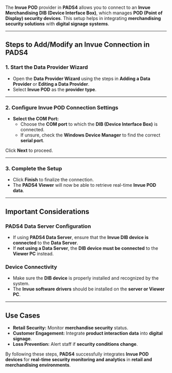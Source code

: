 
The **Invue POD** provider in **PADS4** allows you to connect to an **Invue Merchandising DIB (Device Interface Box)**, which manages **POD (Point of Display) security devices**. This setup helps in integrating **merchandising security solutions** with **digital signage systems**.

---

## **Steps to Add/Modify an Invue Connection in PADS4**

### **1. Start the Data Provider Wizard**
- Open the **Data Provider Wizard** using the steps in **Adding a Data Provider** or **Editing a Data Provider**.
- Select **Invue POD** as the **provider type**.

---

### **2. Configure Invue POD Connection Settings**
- **Select the COM Port:**  
  - Choose the **COM port** to which the **DIB (Device Interface Box)** is connected.
  - If unsure, check the **Windows Device Manager** to find the correct **serial port**.

Click **Next** to proceed.

---

### **3. Complete the Setup**
- Click **Finish** to finalize the connection.
- The **PADS4 Viewer** will now be able to retrieve real-time **Invue POD data**.

---

## **Important Considerations**
### **PADS4 Data Server Configuration**
- If using **PADS4 Data Server**, ensure that the **Invue DIB device is connected** to the **Data Server**.
- If **not using a Data Server**, the **DIB device must be connected** to the **Viewer PC** instead.

### **Device Connectivity**
- Make sure the **DIB device** is properly installed and recognized by the system.
- The **Invue software drivers** should be installed on the **server or Viewer PC**.

---

## **Use Cases**
- **Retail Security:** Monitor **merchandise security** status.
- **Customer Engagement:** Integrate **product interaction data** into **digital signage**.
- **Loss Prevention:** Alert staff if **security conditions change**.

By following these steps, **PADS4** successfully integrates **Invue POD devices** for **real-time security monitoring and analytics** in **retail and merchandising environments**.